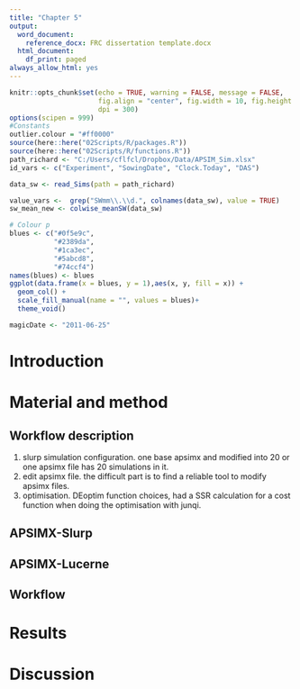 ```yaml
---
title: "Chapter 5"
output:
  word_document:
    reference_docx: FRC dissertation template.docx
  html_document:
    df_print: paged
always_allow_html: yes
---
```


```r
knitr::opts_chunk$set(echo = TRUE, warning = FALSE, message = FALSE,
                      fig.align = "center", fig.width = 10, fig.height = 7, 
                      dpi = 300)
options(scipen = 999)
#Constants
outlier.colour = "#ff0000"
source(here::here("02Scripts/R/packages.R"))
source(here::here("02Scripts/R/functions.R"))
path_richard <- "C:/Users/cflfcl/Dropbox/Data/APSIM_Sim.xlsx"
id_vars <- c("Experiment", "SowingDate", "Clock.Today", "DAS")

data_sw <- read_Sims(path = path_richard)

value_vars <-  grep("SWmm\\.\\d.", colnames(data_sw), value = TRUE)
sw_mean_new <- colwise_meanSW(data_sw)

# Colour p
blues <- c("#0f5e9c",
           "#2389da",
           "#1ca3ec",
           "#5abcd8",
           "#74ccf4")
names(blues) <- blues 
ggplot(data.frame(x = blues, y = 1),aes(x, y, fill = x)) +
  geom_col() +
  scale_fill_manual(name = "", values = blues)+
  theme_void()

magicDate <- "2011-06-25"
```


# Introduction 


# Material and method 

## Workflow description 

1. slurp simulation configuration. one base apsimx and modified into 20 or one 
apsimx file has 20 simulations in it.   
2. edit apsimx file. the difficult part is to find a reliable tool to modify apsimx 
files.  
3. optimisation. DEoptim function choices, had a SSR calculation for a cost function 
when doing the optimisation with junqi. 



## APSIMX-Slurp

## APSIMX-Lucerne

## Workflow 


# Results 


# Discussion
